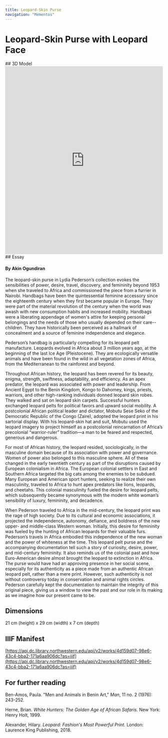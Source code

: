 ```yaml
---
title: Leopard-Skin Purse
navigation: "Mementos"
---
```

# Leopard-Skin Purse with Leopard Face
<Viewer options = "showTitle: false" iiifContent="https://api.dc.library.northwestern.edu/api/v2/works/4d159d07-98e6-43c4-bba2-171a6aa906dc?as=iiif" />
## 3D Model
<iframe title="Leopard-face purse | Pederson [DRAFT]" frameborder="0" allowfullscreen mozallowfullscreen="true" webkitallowfullscreen="true" allow="autoplay; fullscreen; xr-spatial-tracking" xr-spatial-tracking execution-while-out-of-viewport execution-while-not-rendered web-share src="https://sketchfab.com/models/6b54d8e7809945b39ea54686ae86a537/embed" width ="100%" height="600"> </iframe> 
## Essay
<h4>By Akin Ogundiran </h4>
The leopard-skin purse in Lydia Pederson’s collection evokes the sensibilities of power, desire, travel, discovery, and femininity beyond 1953 when she traveled to Africa and commissioned the piece from a furrier in Nairobi. Handbags have been the quintessential feminine accessory since the eighteenth century when they first became popular in Europe. They were part of the material revolution of the century when the world was awash with new consumption habits and increased mobility. Handbags were a liberating appendage of women's attire for keeping personal belongings and the needs of those who usually depended on their care--children. They have historically been perceived as a hallmark of concealment and a source of feminine independence and elegance. 

Pederson’s handbag is particularly compelling for its leopard pelt manufacture. Leopards evolved in Africa about 3 million years ago, at the beginning of the last Ice Age (Pleistocene). They are ecologically versatile animals and have been found in the wild in all vegetation zones of Africa, from the Mediterranean to the rainforest and beyond.   

Throughout African history, the leopard has been revered for its beauty, enigma, strength, swiftness, adaptability, and efficiency. As an apex predator, the leopard was associated with power and leadership. From Ancient Egypt to the Benin Kingdom, Kongo to Dahomey, kings, priests, warriors, and other high-ranking individuals donned leopard skin robes. They walked and sat on leopard skin carpets. Successful hunters exchanged leopard pelts for political favors and upward social mobility. A postcolonial African political leader and dictator, Mobutu Sese Seko of the Democratic Republic of the Congo (Zaire), adopted the leopard print in his sartorial display. With his leopard-skin hat and suit, Mobutu used the leopard imagery to project himself as a postcolonial reincarnation of Africa’s precolonial “warrior-ruler” tradition—a man to be feared and respected, generous and dangerous.

For most of African history, the leopard resided, sociologically, in the masculine domain because of its association with power and governance. Women of power also belonged to this masculine sphere. All of these changed in the early twentieth century as part of the disruptions caused by European colonialism in Africa. The European colonial settlers in East and Southern Africa targeted the big cats among the enemies to be subdued. Many European and American sport hunters, seeking to realize their own masculinity, traveled to Africa to hunt apex predators like lions, leopards, and cheetahs. This colonial masculinity fueled the desire for leopard pelts, which subsequently became synonymous with the modern white woman’s sensibility of luxury, femininity, and decadence. 

When Pederson traveled to Africa in the mid-century, the leopard print was the rage of high society. Due to its cultural and economic associations,  it projected the independence, autonomy, defiance, and boldness of the new upper- and middle-class Western woman. Initially, this desire for femininity was fueled by the hunting of African leopards for their valuable furs. Pederson’s travels in Africa embodied this independence of the new woman and the power of whiteness at the time. This leopard pelt purse and the accompanying documentation tell such a story of curiosity, desire, power, and mid-century femininity. It also reminds us of the colonial past and how Euro-American desire almost brought the leopard to extinction in Africa. The purse would have had an approving presence in her social scene, especially for its authenticity as a piece made from an authentic African leopard pelt, rather than a mere print. However, such authenticity is not without controversy today in conservation and animal rights circles. Pederson carefully kept the documentation to maintain the integrity of this original piece, giving us a window to view the past and our role in its making as we imagine how our present came to be.

## Dimensions
21 cm (height) x 29 cm (width) x 7 cm (depth)

## IIIF Manifest
[https://api.dc.library.northwestern.edu/api/v2/works/4d159d07-98e6-43c4-bba2-171a6aa906dc?as=iiif](https://api.dc.library.northwestern.edu/api/v2/works/4d159d07-98e6-43c4-bba2-171a6aa906dc?as=iiif)

## For further reading
Ben-Amos, Paula. "Men and Animals in Benin Art," *Man*, 11 no. 2 (1976): 243-252.

Herne, Brian. <i>White Hunters: The Golden Age of African Safaris.</i> New York: Henry Holt, 1999. 

Alexander, Hilary. <i>Leopard: Fashion's Most Powerful Print.</i> London: Laurence King Publishing, 2018.
